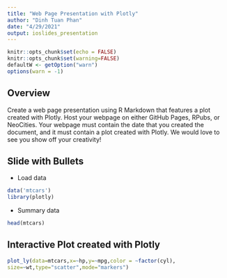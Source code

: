 ```yaml
---
title: "Web Page Presentation with Plotly"
author: "Dinh Tuan Phan"
date: "4/29/2021"
output: ioslides_presentation
---
```


```r
knitr::opts_chunk$set(echo = FALSE)
knitr::opts_chunk$set(warning=FALSE)
defaultW <- getOption("warn") 
options(warn = -1) 

```


## Overview

Create a web page presentation using R Markdown that features a plot created with Plotly. Host your webpage on either GitHub Pages, RPubs, or NeoCities. Your webpage must contain the date that you created the document, and it must contain a plot created with Plotly. We would love to see you show off your creativity! 

## Slide with Bullets

- Load data


```r
data('mtcars')
library(plotly)
```

- Summary data
```r
head(mtcars)
```



## Interactive Plot created with Plotly

```r
plot_ly(data=mtcars,x=~hp,y=~mpg,color = ~factor(cyl),
size=~wt,type="scatter",mode="markers")
```
